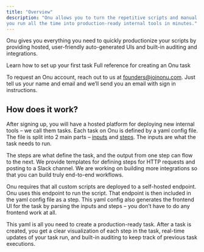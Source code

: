 ```yaml
---
title: "Overview"
description: "Onu allows you to turn the repetitive scripts and manual workflows 
you run all the time into production-ready internal tools in minutes."
---
```


Onu gives you everything you need to quickly productionize your scripts by providing
hosted, user-friendly auto-generated UIs and built-in auditing and integrations.

<CardGroup>
<Card
  title="Getting Started"
  icon="circle-play"
  href="/introduction/getting-started"
>
 Learn how to set up your first task
</Card>

<Card title="Creating a Task" icon="square-terminal" href="/creating-a-task">
  Full reference for creating an Onu task
</Card>

</CardGroup>

To request an Onu account, reach out to us at founders@joinonu.com.
Just tell us your name and email and we’ll send you an email with sign in instructions.

## How does it work?

After signing up, you will have a hosted platform for deploying new internal tools – we call them tasks. Each task
on Onu is defined by a yaml config file. The file is split into 2 main parts – [inputs](/defining-input) and [steps](/defining-steps). The
inputs are what the task needs to run.

The steps are what define the task, and the output from one step can flow to the next. We provide templates for
defining steps for HTTP requests and posting to a Slack channel. We are working on building more integrations so
that you can build truly end-to-end workflows.

Onu requires that all custom scripts are deployed to a self-hosted endpoint. Onu uses this endpoint to run the
script. That endpoint is then included in the yaml config file as a step. This yaml config also generates the
frontend UI for the task by parsing the inputs and steps – you don’t have to do any frontend work at all.

This yaml is all you need to create a production-ready task. After a task is created, you get a clear
visualization of each step in the task, real-time updates of your task run, and built-in auditing to keep
track of previous task executions.
